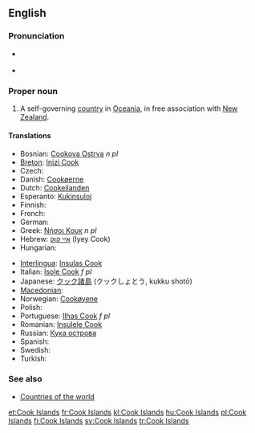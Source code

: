 ==English==

===Pronunciation===
* {{a|UK|US}} {{IPA|/ˈkʊk ˈai.ləndz/}}
* {{audio|en-us-Cook Islands.ogg|Audio (US)}}

===Proper noun===
{{wikipedia}}
{{en-proper noun}}

# A self-governing [[country]] in [[Oceania]], in free association with [[New Zealand]].

====Translations====
{{trans-top|self-governing country in Oceania}}
* Bosnian: [[Cookova Ostrva]] ''n pl''
* [[Breton]]: [[Inizi Cook]]
* Czech: {{t+|cs|Cookovy ostrovy|m|p}}
* Danish: [[Cookøerne]]
* Dutch: [[Cookeilanden]]
* Esperanto: [[Kukinsuloj]]
* Finnish: {{t+|fi|Cookinsaaret}}
* French: {{t+|fr|îles Cook|f|p}}
* German: {{t+|de|Cookinseln|f|p}}
* Greek: [[Νήσοι Κουκ]] ''n pl''
* Hebrew: [[איי קוק]] (Iyey Cook)
* Hungarian: {{t+|hu|Cook-szigetek}}
{{trans-mid}}
* [[Interlingua]]: [[Insulas Cook]]
* Italian: [[Isole Cook]] ''f pl''
* Japanese: [[クック諸島]] (クックしょとう, kukku shotō)
* [[Macedonian]]: {{t|mk|Кукови Острови|p|tr=Kúkovi Òstrovi|sc=Cyrl|xs=Macedonian}}
* Norwegian: [[Cookøyene]]
* Polish: {{t+|pl|Wyspy Cooka}}
* Portuguese: [[Ilhas Cook]] ''f pl''
* Romanian: [[Insulele Cook]]
* Russian: [[Кука острова]]
* Spanish: {{t+|es|Islas Cook|f|p}}
* Swedish: {{t+|sv|Cooköarna}}
* Turkish: {{t+|tr|Cook Adaları}}
{{trans-bottom}}

===See also===
* [[Appendix:Countries of the world|Countries of the world]]

[[et:Cook Islands]]
[[fr:Cook Islands]]
[[kl:Cook Islands]]
[[hu:Cook Islands]]
[[pl:Cook Islands]]
[[fi:Cook Islands]]
[[sv:Cook Islands]]
[[tr:Cook Islands]]